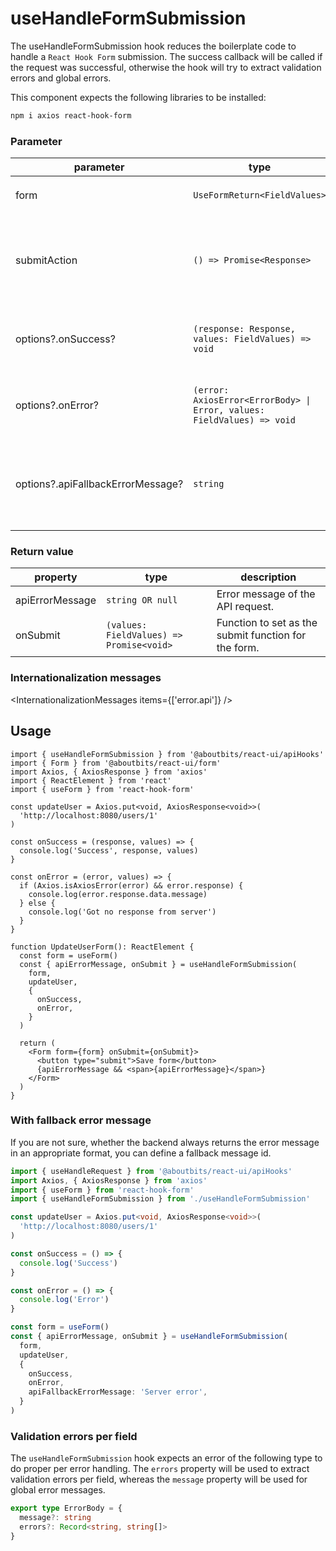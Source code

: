 
<Meta
  title="Components/APIHooks/useHandleFormSubmission"
  component={useHandleFormSubmission}
/>

# useHandleFormSubmission

The useHandleFormSubmission hook reduces the boilerplate code to handle a `React Hook Form` submission.
The success callback will be called if the request was successful, otherwise the hook will try to extract validation errors and global errors.

This component expects the following libraries to be installed:

```sh
npm i axios react-hook-form
```

### Parameter

| parameter                         | type                                                                   | description                                                       |
| --------------------------------- | ---------------------------------------------------------------------- | ----------------------------------------------------------------- |
| form                              | `UseFormReturn<FieldValues>`                                           | The return value of `useForm`                                     |
| submitAction                      | `() => Promise<Response>`                                              | The function that makes the actual request against the backend.   |
| options?.onSuccess?               | `(response: Response, values: FieldValues) => void`                    | Callback function after successful request.                       |
| options?.onError?                 | `(error: AxiosError<ErrorBody> \| Error, values: FieldValues) => void` | Callback function after occurrence of an error.                   |
| options?.apiFallbackErrorMessage? | `string`                                                               | Allows you to pass an optional message string for a general error |

### Return value

| property        | type                                     | description                                          |
| --------------- | ---------------------------------------- | ---------------------------------------------------- |
| apiErrorMessage | `string OR null`                         | Error message of the API request.                    |
| onSubmit        | `(values: FieldValues) => Promise<void>` | Function to set as the submit function for the form. |

### Internationalization messages

<InternationalizationMessages items={['error.api']} />

## Usage

```tsx
import { useHandleFormSubmission } from '@aboutbits/react-ui/apiHooks'
import { Form } from '@aboutbits/react-ui/form'
import Axios, { AxiosResponse } from 'axios'
import { ReactElement } from 'react'
import { useForm } from 'react-hook-form'

const updateUser = Axios.put<void, AxiosResponse<void>>(
  'http://localhost:8080/users/1'
)

const onSuccess = (response, values) => {
  console.log('Success', response, values)
}

const onError = (error, values) => {
  if (Axios.isAxiosError(error) && error.response) {
    console.log(error.response.data.message)
  } else {
    console.log('Got no response from server')
  }
}

function UpdateUserForm(): ReactElement {
  const form = useForm()
  const { apiErrorMessage, onSubmit } = useHandleFormSubmission(
    form,
    updateUser,
    {
      onSuccess,
      onError,
    }
  )

  return (
    <Form form={form} onSubmit={onSubmit}>
      <button type="submit">Save form</button>
      {apiErrorMessage && <span>{apiErrorMessage}</span>}
    </Form>
  )
}
```

### With fallback error message

If you are not sure, whether the backend always returns the error message in an appropriate format, you can define a fallback message id.

```ts
import { useHandleRequest } from '@aboutbits/react-ui/apiHooks'
import Axios, { AxiosResponse } from 'axios'
import { useForm } from 'react-hook-form'
import { useHandleFormSubmission } from './useHandleFormSubmission'

const updateUser = Axios.put<void, AxiosResponse<void>>(
  'http://localhost:8080/users/1'
)

const onSuccess = () => {
  console.log('Success')
}

const onError = () => {
  console.log('Error')
}

const form = useForm()
const { apiErrorMessage, onSubmit } = useHandleFormSubmission(
  form,
  updateUser,
  {
    onSuccess,
    onError,
    apiFallbackErrorMessage: 'Server error',
  }
)
```

### Validation errors per field

The `useHandleFormSubmission` hook expects an error of the following type to do proper per error handling.
The `errors` property will be used to extract validation errors per field, whereas the `message` property will be used for global error messages.

```ts
export type ErrorBody = {
  message?: string
  errors?: Record<string, string[]>
}
```
